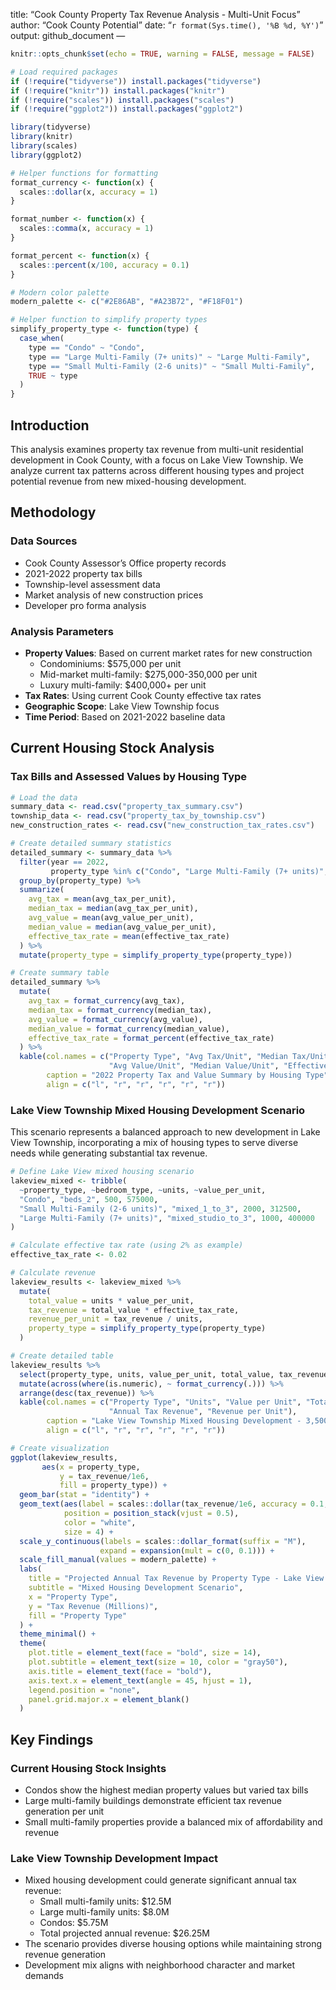 title: "Cook County Property Tax Revenue Analysis - Multi-Unit Focus"
author: "Cook County Potential"
date: "`r format(Sys.time(), '%B %d, %Y')`"
output: github_document
---

```r
knitr::opts_chunk$set(echo = TRUE, warning = FALSE, message = FALSE)

# Load required packages
if (!require("tidyverse")) install.packages("tidyverse")
if (!require("knitr")) install.packages("knitr")
if (!require("scales")) install.packages("scales")
if (!require("ggplot2")) install.packages("ggplot2")

library(tidyverse)
library(knitr)
library(scales)
library(ggplot2)

# Helper functions for formatting
format_currency <- function(x) {
  scales::dollar(x, accuracy = 1)
}

format_number <- function(x) {
  scales::comma(x, accuracy = 1)
}

format_percent <- function(x) {
  scales::percent(x/100, accuracy = 0.1)
}

# Modern color palette
modern_palette <- c("#2E86AB", "#A23B72", "#F18F01")

# Helper function to simplify property types
simplify_property_type <- function(type) {
  case_when(
    type == "Condo" ~ "Condo",
    type == "Large Multi-Family (7+ units)" ~ "Large Multi-Family",
    type == "Small Multi-Family (2-6 units)" ~ "Small Multi-Family",
    TRUE ~ type
  )
}
```

## Introduction

This analysis examines property tax revenue from multi-unit residential development in Cook County, with a focus on Lake View Township. We analyze current tax patterns across different housing types and project potential revenue from new mixed-housing development.

## Methodology

### Data Sources
- Cook County Assessor's Office property records
- 2021-2022 property tax bills
- Township-level assessment data
- Market analysis of new construction prices
- Developer pro forma analysis

### Analysis Parameters
- **Property Values**: Based on current market rates for new construction
  - Condominiums: $575,000 per unit
  - Mid-market multi-family: $275,000-350,000 per unit
  - Luxury multi-family: $400,000+ per unit
- **Tax Rates**: Using current Cook County effective tax rates
- **Geographic Scope**: Lake View Township focus
- **Time Period**: Based on 2021-2022 baseline data

## Current Housing Stock Analysis

### Tax Bills and Assessed Values by Housing Type

```r
# Load the data
summary_data <- read.csv("property_tax_summary.csv")
township_data <- read.csv("property_tax_by_township.csv")
new_construction_rates <- read.csv("new_construction_tax_rates.csv")

# Create detailed summary statistics
detailed_summary <- summary_data %>%
  filter(year == 2022,
         property_type %in% c("Condo", "Large Multi-Family (7+ units)", "Small Multi-Family (2-6 units)")) %>%
  group_by(property_type) %>%
  summarize(
    avg_tax = mean(avg_tax_per_unit),
    median_tax = median(avg_tax_per_unit),
    avg_value = mean(avg_value_per_unit),
    median_value = median(avg_value_per_unit),
    effective_tax_rate = mean(effective_tax_rate)
  ) %>%
  mutate(property_type = simplify_property_type(property_type))

# Create summary table
detailed_summary %>%
  mutate(
    avg_tax = format_currency(avg_tax),
    median_tax = format_currency(median_tax),
    avg_value = format_currency(avg_value),
    median_value = format_currency(median_value),
    effective_tax_rate = format_percent(effective_tax_rate)
  ) %>%
  kable(col.names = c("Property Type", "Avg Tax/Unit", "Median Tax/Unit", 
                      "Avg Value/Unit", "Median Value/Unit", "Effective Tax Rate"),
        caption = "2022 Property Tax and Value Summary by Housing Type",
        align = c("l", "r", "r", "r", "r", "r"))
```

### Lake View Township Mixed Housing Development Scenario

This scenario represents a balanced approach to new development in Lake View Township, incorporating a mix of housing types to serve diverse needs while generating substantial tax revenue.

```r
# Define Lake View mixed housing scenario
lakeview_mixed <- tribble(
  ~property_type, ~bedroom_type, ~units, ~value_per_unit,
  "Condo", "beds_2", 500, 575000,
  "Small Multi-Family (2-6 units)", "mixed_1_to_3", 2000, 312500,
  "Large Multi-Family (7+ units)", "mixed_studio_to_3", 1000, 400000
)

# Calculate effective tax rate (using 2% as example)
effective_tax_rate <- 0.02

# Calculate revenue
lakeview_results <- lakeview_mixed %>%
  mutate(
    total_value = units * value_per_unit,
    tax_revenue = total_value * effective_tax_rate,
    revenue_per_unit = tax_revenue / units,
    property_type = simplify_property_type(property_type)
  )

# Create detailed table
lakeview_results %>%
  select(property_type, units, value_per_unit, total_value, tax_revenue, revenue_per_unit) %>%
  mutate(across(where(is.numeric), ~ format_currency(.))) %>%
  arrange(desc(tax_revenue)) %>%
  kable(col.names = c("Property Type", "Units", "Value per Unit", "Total Value", 
                      "Annual Tax Revenue", "Revenue per Unit"),
        caption = "Lake View Township Mixed Housing Development - 3,500 Total Units",
        align = c("l", "r", "r", "r", "r", "r"))

# Create visualization
ggplot(lakeview_results, 
       aes(x = property_type, 
           y = tax_revenue/1e6, 
           fill = property_type)) +
  geom_bar(stat = "identity") +
  geom_text(aes(label = scales::dollar(tax_revenue/1e6, accuracy = 0.1, suffix = "M")),
            position = position_stack(vjust = 0.5),
            color = "white",
            size = 4) +
  scale_y_continuous(labels = scales::dollar_format(suffix = "M"),
                    expand = expansion(mult = c(0, 0.1))) +
  scale_fill_manual(values = modern_palette) +
  labs(
    title = "Projected Annual Tax Revenue by Property Type - Lake View Township",
    subtitle = "Mixed Housing Development Scenario",
    x = "Property Type",
    y = "Tax Revenue (Millions)",
    fill = "Property Type"
  ) +
  theme_minimal() +
  theme(
    plot.title = element_text(face = "bold", size = 14),
    plot.subtitle = element_text(size = 10, color = "gray50"),
    axis.title = element_text(face = "bold"),
    axis.text.x = element_text(angle = 45, hjust = 1),
    legend.position = "none",
    panel.grid.major.x = element_blank()
  )
```

## Key Findings

### Current Housing Stock Insights
- Condos show the highest median property values but varied tax bills
- Large multi-family buildings demonstrate efficient tax revenue generation per unit
- Small multi-family properties provide a balanced mix of affordability and revenue

### Lake View Township Development Impact
- Mixed housing development could generate significant annual tax revenue:
  - Small multi-family units: $12.5M
  - Large multi-family units: $8.0M
  - Condos: $5.75M
  - Total projected annual revenue: $26.25M
- The scenario provides diverse housing options while maintaining strong revenue generation
- Development mix aligns with neighborhood character and market demands
